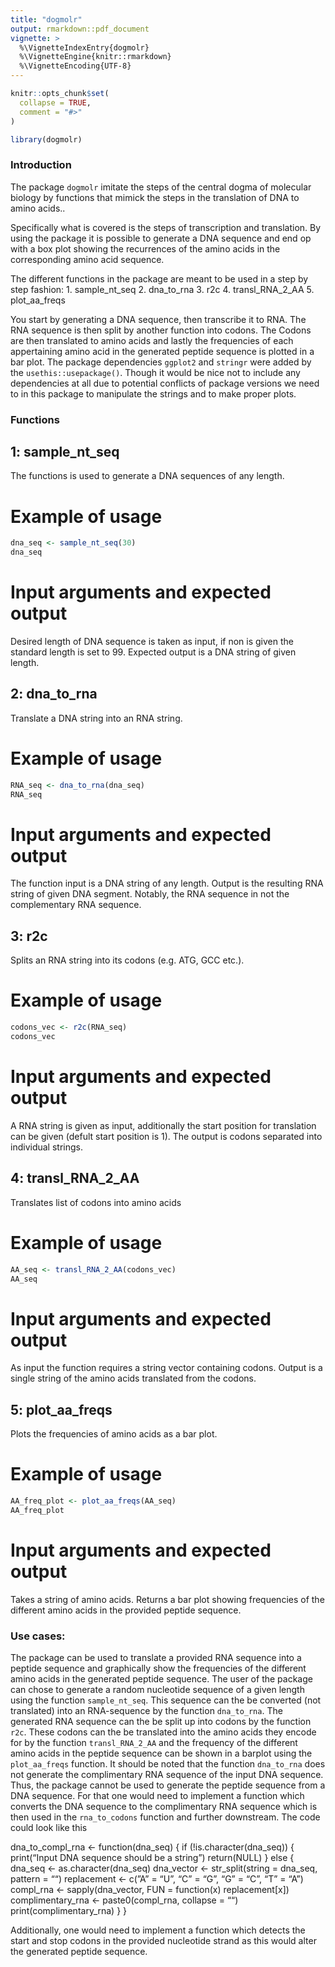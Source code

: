 ```yaml
---
title: "dogmolr"
output: rmarkdown::pdf_document
vignette: >
  %\VignetteIndexEntry{dogmolr}
  %\VignetteEngine{knitr::rmarkdown}
  %\VignetteEncoding{UTF-8}
---
```


```r
knitr::opts_chunk$set(
  collapse = TRUE,
  comment = "#>"
)
```

```r
library(dogmolr)
```


### Introduction
The package `dogmolr` imitate the steps of the central dogma of molecular biology by functions that mimick the steps in the translation of DNA to amino acids..

Specifically what is covered is the steps of transcription and translation.
By using the package it is possible to generate a DNA sequence and end op with a box plot showing the recurrences of the amino acids in the corresponding amino acid sequence.

The different functions in the package are meant to be used in a step by step fashion:
1. sample_nt_seq
2. dna_to_rna
3. r2c
4. transl_RNA_2_AA
5. plot_aa_freqs

You start by generating a DNA sequence, then transcribe it to RNA.
The RNA sequence is then split by another function into codons. The Codons are then translated to amino acids and lastly the frequencies of each appertaining amino acid in the generated peptide sequence is plotted in a bar plot. 
The package dependencies `ggplot2` and `stringr` were added by the `usethis::usepackage()`. Though it would be nice not to include any dependencies at all due to potential conflicts of package versions we need to in this package to manipulate the strings and to make proper plots. 

### Functions
## 1: sample_nt_seq
The functions is used to generate a DNA sequences of any length. 

# Example of usage
```r
dna_seq <- sample_nt_seq(30)
dna_seq
```

# Input arguments and expected output
Desired length of DNA sequence is taken as input, if non is given the standard length is set to 99.
Expected output is a DNA string of given length.

## 2: dna_to_rna
Translate a DNA string into an RNA string. 

# Example of usage
```r
RNA_seq <- dna_to_rna(dna_seq)
RNA_seq
```

# Input arguments and expected output
The function input is a DNA string of any length. 
Output is the resulting RNA string of given DNA segment. Notably, the RNA sequence in not the complementary RNA sequence. 

## 3: r2c
Splits an RNA string into its codons (e.g. ATG, GCC etc.). 

# Example of usage
```r
codons_vec <- r2c(RNA_seq)
codons_vec
```

# Input arguments and expected output
A RNA string is given as input, additionally the start position for translation can be given (defult start position is 1).
The output is codons separated into individual strings. 

## 4: transl_RNA_2_AA
Translates list of codons into amino acids

# Example of usage
```r
AA_seq <- transl_RNA_2_AA(codons_vec)
AA_seq
```

# Input arguments and expected output
As input the function requires a string vector containing codons.
Output is a single string of the amino acids translated from the codons.

## 5: plot_aa_freqs
Plots the frequencies of amino acids as a bar plot.

# Example of usage
```r
AA_freq_plot <- plot_aa_freqs(AA_seq)
AA_freq_plot
```

# Input arguments and expected output
Takes a string of amino acids.
Returns a bar plot showing frequencies of the different amino acids in the provided peptide sequence.  

### Use cases:
The package can be used to translate a provided RNA sequence into a peptide sequence and graphically show the frequencies of the different amino acids in the generated peptide sequence. 
The user of the package can chose to generate a random nucleotide sequence of a given length using the function `sample_nt_seq`. 
This sequence can the be converted (not translated) into an RNA-sequence by the function `dna_to_rna`.
The generated RNA sequence can the be split up into codons by the function `r2c`.
These codons can the be translated into the amino acids they encode for by the function `transl_RNA_2_AA` and the frequency of the different amino acids in the peptide sequence can be shown in a barplot using the `plot_aa_freqs` function. 
It should be noted that the function `dna_to_rna` does not generate the complimentary RNA sequence of the input DNA sequence. Thus, the package cannot be used to generate the peptide sequence from a DNA sequence. For that one would need to implement a function which converts the DNA sequence to the complimentary RNA sequence which is then used in the `rna_to_codons` function and further downstream. The code could look like this

dna_to_compl_rna <- function(dna_seq) {
  if (!is.character(dna_seq)) {
    print("Input DNA sequence should be a string")
    return(NULL)
  } else { 
  dna_seq <- as.character(dna_seq)
  dna_vector <- str_split(string = dna_seq, pattern = "")
  replacement <- c("A" = "U", "C" = "G", "G" = "C", "T" = "A")
 compl_rna <- sapply(dna_vector, FUN = function(x) replacement[x])
 complimentary_rna <- paste0(compl_rna, collapse = "")
    print(complimentary_rna) 
    }
}




Additionally, one would need to implement a function which detects the start and stop codons in the provided nucleotide strand as this would alter the generated peptide sequence.




